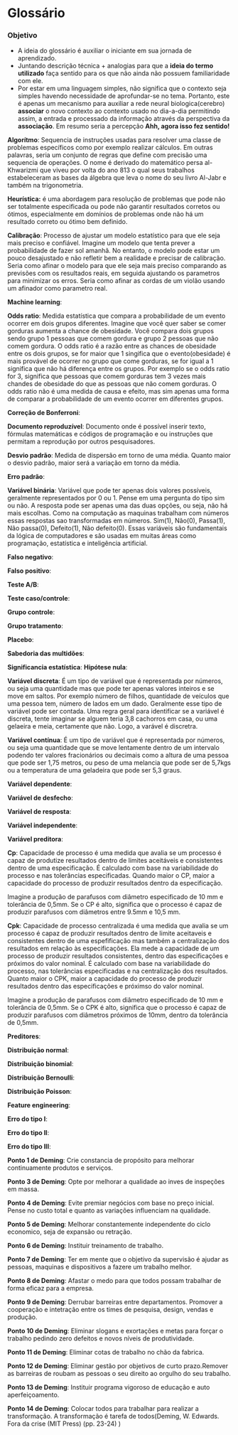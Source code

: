 # Glossário

### Objetivo {.unnumbered}

-   A ideia do glossário é auxiliar o iniciante em sua jornada de aprendizado.
-   Juntando descrição técnica + analogias para que a **ideia do termo utilizado** faça sentido para os que não ainda não possuem familiaridade com ele.
-   Por estar em uma linguagem simples, não significa que o contexto seja simples havendo necessidade de aprofundar-se no tema. Portanto, este é apenas um mecanismo para auxiliar a rede neural biologica(cerebro) **associar** o novo contexto ao contexto usado no dia-a-dia permitindo assim, a entrada e processado da informação através da perspectiva da **associação**. Em resumo seria a percepção **Ahh, agora isso fez sentido!**

**Algorítmo**: Sequencia de instruções usadas para resolver uma classe de problemas específicos como por exemplo realizar cálculos. Em outras palavras, seria um conjunto de regras que define com precisão uma sequencia de operações. O nome é derivado do matemático persa al-Khwarizmi que viveu por volta do ano 813 o qual seus trabalhos estabeleceram as bases da álgebra que leva o nome do seu livro Al-Jabr e também na trigonometria.

**Heurística:** é uma abordagem para resolução de problemas que pode não ser totalmente especificada ou pode não garantir resultados corretos ou ótimos, especialmente em domínios de problemas onde não há um resultado correto ou ótimo bem definido.

**Calibração**: Processo de ajustar um modelo estatístico para que ele seja mais preciso e confiável. Imagine um modelo que tenta prever a probabilidade de fazer sol amanhã. No entanto, o modelo pode estar um pouco desajustado e não refletir bem a realidade e precisar de calibração. Seria como afinar o modelo para que ele seja mais preciso comparando as previsões com os resultados reais, em seguida ajustando os parametros para minimizar os erros. Seria como afinar as cordas de um violão usando um afinador como parametro real.

**Machine learning**:

**Odds ratio**: Medida estatística que compara a probabilidade de um evento ocorrer em dois grupos diferentes. Imagine que você quer saber se comer gorduras aumenta a chance de obesidade. Você compara dois grupos sendo grupo 1 pessoas que comem gordura e grupo 2 pessoas que não comem gordura. O odds ratio é a razão entre as chances de obesidade entre os dois grupos, se for maior que 1 singifica que o evento(obesidade) é mais provável de ocorrer no grupo que come gorduras, se for igual a 1 significa que não há diferença entre os grupos. Por exemplo se o odds ratio for 3, significa que pessoas que comem gorduras tem 3 vezes mais chandes de obesidade do que as pessoas que não comem gorduras. O odds ratio não é uma medida de causa e efeito, mas sim apenas uma forma de comparar a probabilidade de um evento ocorrer em diferentes grupos.

**Correção de Bonferroni**:

**Documento reproduzível**: Documento onde é possível inserir texto, fórmulas matemáticas e códigos de programação e ou instruções que permitam a reprodução por outros pesquisadores.

**Desvio padrão**: Medida de dispersão em torno de uma média. Quanto maior o desvio padrão, maior será a variação em torno da média.

**Erro padrão**:

**Variável binária**: Variável que pode ter apenas dois valores possíveis, geralmente representados por 0 ou 1. Pense em uma pergunta do tipo sim ou não. A resposta pode ser apenas uma das duas opções, ou seja, não há mais escolhas. Como na computação as maquinas trabalham com números essas respostas sao transformadas em números. Sim(1), Não(0), Passa(1), Não passa(0), Defeito(1), Não defeito(0). Essas variáveis são fundamentais da lógica de computadores e são usadas em muitas áreas como programação, estatística e inteligência artificial.

**Falso negativo**:

**Falso positivo**:

**Teste A/B**:

**Teste caso/controle**:

**Grupo controle**:

**Grupo tratamento**:

**Placebo**:

**Sabedoria das multidões**:

**Significancia estatística**: **Hipótese nula**:

**Variável discreta**: É um tipo de variável que é representada por números, ou seja uma quantidade mas que pode ter apenas valores inteiros e se move em saltos. Por exemplo número de filhos, quantidade de veículos que uma pessoa tem, número de lados em um dado. Geralmente esse tipo de variável pode ser contada. Uma regra geral para identificar se a variável é discreta, tente imaginar se alguem teria 3,8 cachorros em casa, ou uma gelaeira e meia, certamente que não. Logo, a varável é discretra.

**Variável contínua**: É um tipo de variável que é representada por números, ou seja uma quantidade que se move lentamente dentro de um intervalo podendo ter valores fracionários ou decimais como a altura de uma pessoa que pode ser 1,75 metros, ou peso de uma melancia que pode ser de 5,7kgs ou a temperatura de uma geladeira que pode ser 5,3 graus.

**Variável dependente**:

**Variável de desfecho**:

**Variável de resposta**:

**Variável independente**:

**Variável preditora**:

**Cp**: Capacidade de processo é uma medida que avalia se um processo é capaz de produtize resultados dentro de limites aceitáveis e consistentes dentro de uma especificação. É calculado com base na variabilidade do processo e nas tolerâncias especificadas. Quando maior o CP, maior a capacidade do processo de produzir resultados dentro da especificação.

Imagine a produção de parafusos com diâmetro especificado de 10 mm e tolerância de 0,5mm. Se o CP é alto, significa que o processo é capaz de produzir parafusos com diâmetros entre 9.5mm e 10,5 mm.

**Cpk**: Capacidade de processo centralizada é uma medida que avalia se um processo é capaz de produzir resultados dentro de limite aceitaveis e consistentes dentro de uma espefificação mas também a centralização dos resultados em relação às especificações. Ela mede a capacidade de um processo de produzir resultados consistentes, dentro das especificações e próximos do valor nominal. É calculado com base na variabilidade do processo, nas tolerâncias especificadas e na centralização dos resultados. Quanto maior o CPK, maior a capacidade do processo de produzir resultados dentro das especificações e próximso do valor nominal.

Imagine a produção de parafusos com diâmetro especificado de 10 mm e tolerância de 0,5mm. Se o CPK é alto, significa que o processo é capaz de produzir parafusos com diâmetros próximos de 10mm, dentro da tolerância de 0,5mm.

**Preditores**:

**Distribuição normal**:

**Distribuição binomial**:

**Distribuição Bernoulli**:

**Distribuição Poisson**:

**Feature engineering**:

**Erro do tipo I**:

**Erro do tipo II**:

**Erro do tipo III**:

**Ponto 1 de Deming**: Crie constancia de propósito para melhorar continuamente produtos e serviços.

**Ponto 3 de Deming**: Opte por melhorar a qualidade ao inves de inspeções em massa.

**Ponto 4 de Deming**: Evite premiar negócios com base no preço inicial. Pense no custo total e quanto as variações influenciam na qualidade.

**Ponto 5 de Deming**: Melhorar constantemente independente do ciclo economico, seja de expansão ou retração.

**Ponto 6 de Deming**: Instituir treinamento de trabalho.

**Ponto 7 de Deming**: Ter em mente que o objetivo da supervisão é ajudar as pessoas, maquinas e dispositivos a fazere um trabalho melhor.

**Ponto 8 de Deming**: Afastar o medo para que todos possam trabalhar de forma eficaz para a empresa.

**Ponto 9 de Deming**: Derrubar barreiras entre departamentos. Promover a cooperação e intetração entre os times de pesquisa, design, vendas e produção.

**Ponto 10 de Deming**: Eliminar slogans e exortações e metas para forçar o trabalho pedindo zero defeitos e novos níveis de produtividade.

**Ponto 11 de Deming**: Eliminar cotas de trabalho no chão da fabrica.

**Ponto 12 de Deming**: Eliminar gestão por objetivos de curto prazo.Remover as barreiras de roubam as pessoas o seu direito ao orgulho do seu trabalho.

**Ponto 13 de Deming**: Instituir programa vigoroso de educação e auto aperfeiçoamento.

**Ponto 14 de Deming**: Colocar todos para trabalhar para realizar a transformação. A transformação é tarefa de todos(Deming, W. Edwards. Fora da crise (MIT Press) (pp. 23-24) )
